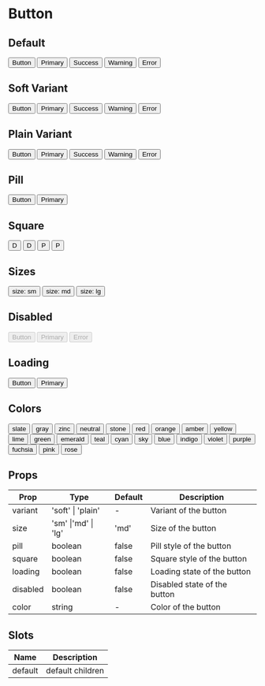 
# Button

## Default

<div class="flex flex-wrap gap-2">
  <Button>Button</Button>
  <Button color="primary">Primary</Button>
  <Button color="success">Success</Button>
  <Button color="warning">Warning</Button>
  <Button color="error">Error</Button>
</div>

## Soft Variant

<div class="flex flex-wrap gap-2">
  <Button variant="soft">Button</Button>
  <Button variant="soft" color="primary">
    Primary
  </Button>
  <Button variant="soft" color="success">
    Success
  </Button>
  <Button variant="soft" color="warning">
    Warning
  </Button>
  <Button variant="soft" color="error">
    Error
  </Button>
</div>

## Plain Variant

<div class="flex flex-wrap gap-2">
  <Button variant="plain">Button</Button>
  <Button variant="plain" color="primary">
    Primary
  </Button>
  <Button variant="plain" color="success">
    Success
  </Button>
  <Button variant="plain" color="warning">
    Warning
  </Button>
  <Button variant="plain" color="error">
    Error
  </Button>
</div>

## Pill

<div class="flex flex-wrap gap-2">
  <Button pill>Button</Button>
  <Button color="primary" pill>
    Primary
  </Button>
</div>

## Square

<div class="flex flex-wrap gap-2">
  <Button square>D</Button>
  <Button square pill>
    D
  </Button>
  <Button color="primary" square>
    P
  </Button>

  <Button color="primary" square pill>
    P
  </Button>
</div>

## Sizes

<div class="flex flex-wrap items-center gap-2">
  <Button color="primary" size="sm">
    size: sm
  </Button>
  <Button color="primary" size="md">
    size: md
  </Button>
  <Button color="primary" size="lg">
    size: lg
  </Button>
</div>

## Disabled

<div class="flex flex-wrap gap-2">
  <Button disabled>Button</Button>
  <Button color="primary" disabled>
    Primary
  </Button>
  <Button color="error" disabled>
    Error
  </Button>
</div>

## Loading

<div class="flex flex-wrap gap-2">
  <Button loading>Button</Button>
  <Button color="primary" loading>
    Primary
  </Button>
</div>

## Colors

<div class="flex flex-wrap gap-2">
  <Button color="slate">slate</Button>
  <Button color="gray">gray</Button>
  <Button color="zinc">zinc</Button>
  <Button color="neutral">neutral</Button>
  <Button color="stone">stone</Button>
  <Button color="red">red</Button>
  <Button color="orange">orange</Button>
  <Button color="amber">amber</Button>
  <Button color="yellow">yellow</Button>
  <Button color="lime">lime</Button>
  <Button color="green">green</Button>
  <Button color="emerald">emerald</Button>
  <Button color="teal">teal</Button>
  <Button color="cyan">cyan</Button>
  <Button color="sky">sky</Button>
  <Button color="blue">blue</Button>
  <Button color="indigo">indigo</Button>
  <Button color="violet">violet</Button>
  <Button color="purple">purple</Button>
  <Button color="fuchsia">fuchsia</Button>
  <Button color="pink">pink</Button>
  <Button color="rose">rose</Button>
</div>

## Props

| Prop     | Type                | Default | Description                  |
| -------- | ------------------- | ------- | ---------------------------- |
| variant  | 'soft' \| 'plain'   | -       | Variant of the button        |
| size     | 'sm' \|'md' \| 'lg' | 'md'    | Size of the button           |
| pill     | boolean             | false   | Pill style of the button     |
| square   | boolean             | false   | Square style of the button   |
| loading  | boolean             | false   | Loading state of the button  |
| disabled | boolean             | false   | Disabled state of the button |
| color    | string              | -       | Color of the button          |

## Slots

| Name    | Description      |
| ------- | ---------------- |
| default | default children |
